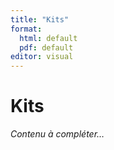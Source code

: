 ```yaml
---
title: "Kits"
format:
  html: default
  pdf: default
editor: visual
---
```


# Kits

*Contenu à compléter...*

